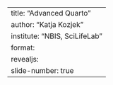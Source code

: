 ---
title: "Advanced Quarto"
author: "Katja Kozjek"
institute: "NBIS, SciLifeLab"
format: 
  revealjs: 
    slide-number: true
---